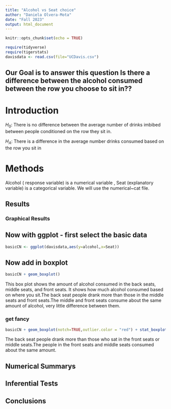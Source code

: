 ```yaml
---
title: "Alcohol vs Seat choice"
author: "Daniela Olvera-Mota"
date: "Fall 2023"
output: html_document
---
```


```r
knitr::opts_chunk$set(echo = TRUE)
```

```r
require(tidyverse)
require(tigerstats)
davisdata <- read.csv(file="UCDavis.csv")
```
## Our Goal is to answer this question Is there a difference between the alcohol consumed between the row you choose to sit in??

# Introduction

$H_0$: There is no difference between the average number of drinks imbibed between people conditioned on the row they sit in.

$H_A$: There is a difference in the average number drinks consumed based on the row you sit in

# Methods

Alcohol ( response variable) is a numerical variable , Seat (explanatory variable) is a categorical variable. We will use the numerical~cat file.

## Results

### Graphical Results

## Now with ggplot - first select the basic data

```r
basicCN <- ggplot(davisdata,aes(y=alcohol,x=Seat))
```
## Now add in boxplot

```r
basicCN + geom_boxplot()
```
  
This box plot shows the amount of alcohol consumed in the back seats, middle seats, and front seats. It shows how much alcohol consumed based on where you sit.The back seat people drank more than those in the middle seats and front seats.The middle and front seats consume about the same amount of alcohol, very little difference between them.

### get fancy


```r
basicCN + geom_boxplot(notch=TRUE,outlier.color = "red") + stat_boxplot(geom ='errorbar') + labs(title="Fancy notch boxplot \n with 2 lines")
```

The back seat people drank more than those who sat in the front seats or middle seats.The people in the front seats and middle seats consumed about the same amount.

## Numerical Summarys 

## Inferential Tests

## Conclusions



